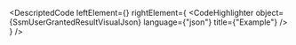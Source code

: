 
<DescriptedCode
  leftElement={<SsmUserGrantedResultDesc />}
  rightElement={
    <CodeHighlighter
      object={SsmUserGrantedResultVisualJson}
      language={"json"}
      title={"Example"}
    />
  }
/>

